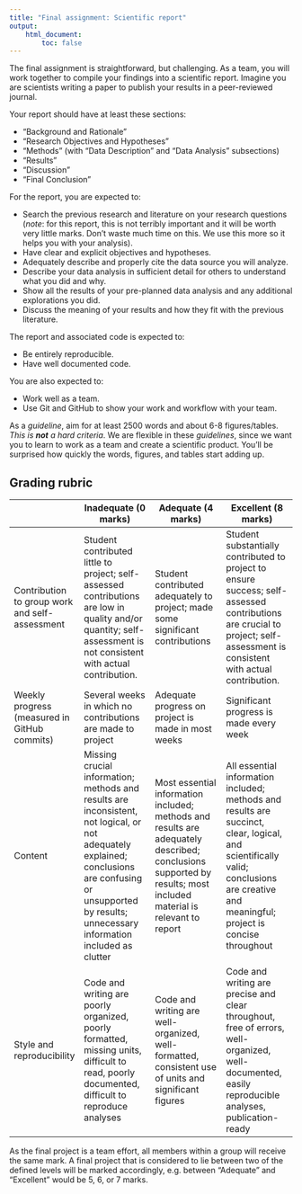 ```yaml
---
title: "Final assignment: Scientific report"
output:
    html_document:
        toc: false
---
```


The final assignment is straightforward, but challenging. As a
team, you will work together to compile your findings into a scientific report. 
Imagine you are scientists writing a paper to publish your results in a
peer-reviewed journal.

Your report should have at least these sections: 

- "Background and Rationale"
- "Research Objectives and Hypotheses" 
- "Methods" (with "Data Description" and "Data Analysis" subsections)
- "Results"
- "Discussion"
- "Final Conclusion"

For the report, you are expected to:

- Search the previous research and literature on your research questions (*note*:
for this report, this is not terribly important and it will be worth very little
marks. Don't waste much time on this. We use this more so it helps you with your
analysis).
- Have clear and explicit objectives and hypotheses.
- Adequately describe and properly cite the data source you will analyze.
- Describe your data analysis in sufficient detail for others to understand what
you did and why.
- Show all the results of your pre-planned data analysis and any additional 
explorations you did.
- Discuss the meaning of your results and how they fit with the previous
literature.

The report and associated code is expected to:

- Be entirely reproducible.
- Have well documented code.

You are also expected to:

- Work well as a team.
- Use Git and GitHub to show your work and workflow with your team.

As a *guideline*, aim for at least 2500 words and about 6-8 figures/tables.
*This is **not** a hard criteria*. We are flexible in these *guidelines*, since
we want you to learn to work as a team and create a scientific product. You'll
be surprised how quickly the words, figures, and tables start adding up.

## Grading rubric

|                                                | Inadequate (0 marks)                                                                                                                                                                                          | Adequate (4 marks)                                                                                                                                                | Excellent (8 marks)                                                                                                                                                                    |
|------------|--------------------|--------------------|--------------------|
| Contribution to group work and self-assessment | Student contributed little to project; self-assessed contributions are low in quality and/or quantity; self-assessment is not consistent with actual contribution.                                            | Student contributed adequately to project; made some significant contributions                                                                                    | Student substantially contributed to project to ensure success; self-assessed contributions are crucial to project; self-assessment is consistent with actual contribution.            |
| Weekly progress (measured in GitHub commits)   | Several weeks in which no contributions are made to project                                                                                                                                                   | Adequate progress on project is made in most weeks                                                                                                                | Significant progress is made every week                                                                                                                                                |
| Content                                        | Missing crucial information; methods and results are inconsistent, not logical, or not adequately explained; conclusions are confusing or unsupported by results; unnecessary information included as clutter | Most essential information included; methods and results are adequately described; conclusions supported by results; most included material is relevant to report | All essential information included; methods and results are succinct, clear, logical, and scientifically valid; conclusions are creative and meaningful; project is concise throughout |
| Style and reproducibility                      | Code and writing are poorly organized, poorly formatted, missing units, difficult to read, poorly documented, difficult to reproduce analyses                                                                 | Code and writing are well-organized, well-formatted, consistent use of units and significant figures                                                              | Code and writing are precise and clear throughout, free of errors, well-organized, well-documented, easily reproducible analyses, publication-ready                                    |

As the final project is a team effort, all members within a group will receive the same mark. A final project that is considered to lie between two of the defined levels will be marked accordingly, e.g. between "Adequate" and "Excellent" would be 5, 6, or 7 marks.
